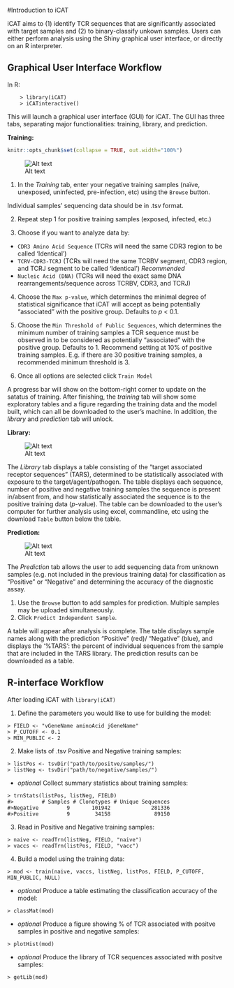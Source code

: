 #Introduction to iCAT

iCAT aims to (1) identify TCR sequences that are significantly associated with target samples and (2) to binary-classify unkown samples. Users can either perform analysis using the Shiny graphical user interface, or directly on an R interpreter.


## Graphical User Interface Workflow

In R:

        > library(iCAT)
        > iCATinteractive()

This will launch a graphical user interface (GUI) for iCAT. The GUI has three tabs, separating major functionalities: training, library, and prediction.

**Training:**

```r
knitr::opts_chunk$set(collapse = TRUE, out.width="100%")
```

![Alt text](https://github.com/BioHPC/iCAT/blob/master/man/figures/icat.png?raw=true "Training")


1) In the _Training_ tab, enter your negative training samples (naïve, unexposed, uninfected, pre-infection, etc) using the `Browse` button.

Individual samples’ sequencing data should be in .tsv format.

2) Repeat step 1 for positive training samples (exposed, infected, etc.)

3) Choose if you want to analyze data by: 
- `CDR3 Amino Acid Sequence` (TCRs will need the same CDR3 region to be called ‘Identical’)
- `TCRV-CDR3-TCRJ` (TCRs will need the same TCRBV segment, CDR3 region, and TCRJ segment to be called ‘Identical’) *Recommended*
- `Nucleic Acid (DNA)` (TCRs will need the exact same DNA rearrangements/sequence across TCRBV, CDR3, and TCRJ)

4) Choose the `Max p-value`, which determines the minimal degree of statistical significance that iCAT will accept as being potentially "associated" with the positive group. Defaults to _p_ < 0.1.

5)	Choose the `Min Threshold of Public Sequences`, which determines the minimum number of training samples a TCR sequence must be observed in to be considered as potentially "associated" with the positive group. Defaults to 1. Recommend setting at 10% of positive training samples. E.g. if there are 30 positive training samples, a recommended minimum threshold is 3. 

6) Once all options are selected click `Train Model`

A progress bar will show on the bottom-right corner to update on the satatus of training. After finishing, the _training_ tab will show some exploratory tables and a figure regarding the training data and the model built, which can all be downloaded to the user's machine. In addition, the _library_ and _prediction_ tab will unlock.

**Library:**

![Alt text](https://github.com/BioHPC/iCAT/blob/master/man/figures/lib-icat.png?raw=true "Library")

The _Library_ tab displays a table consisting of the "target associated receptor sequences" (TARS), determined to be statistically associated with exposure to the target/agent/pathogen. The table displays each sequence, number of positive and negative training samples the sequence is present in/absent from, and how statistically associated the sequence is to the positive training data (*p*-value). The table can be downloaded to the user's computer for further analysis using excel, commandline, etc using the download `Table` button below the table.

**Prediction:**

![Alt text](https://github.com/BioHPC/iCAT/blob/master/man/figures/pred-icat.png?raw=true "Prediction")

The _Prediction_ tab allows the user to add sequencing data from unknown samples (e.g. not included in the previous training data) for classification as "Positive" or "Negative" and determining the accuracy of the diagnostic assay.

1)	Use the `Browse` button to add samples for prediction. Multiple samples may be uploaded simultaneously.
2)	Click `Predict Independent Sample`.

A table will appear after analysis is complete. The table displays sample names along with the prediction "Positive" (red)/ "Negative" (blue), and displays the ‘%TARS’: the percent of individual sequences from the sample that are included in the TARS library. The prediction results can be downloaded as a table.


## R-interface Workflow

After loading iCAT with `library(iCAT)`

1) Define the parameters you would like to use for building the model:
```
> FIELD <- "vGeneName aminoAcid jGeneName"
> P_CUTOFF <- 0.1
> MIN_PUBLIC <- 2
```     

2) Make lists of .tsv Positive and Negative training samples:
```     
> listPos <- tsvDir("path/to/positve/samples/")
> listNeg <- tsvDir("path/to/negative/samples/")
```     
 - _optional_ Collect summary statistics about training samples:
```     
> trnStats(listPos, listNeg, FIELD)
#>         # Samples # Clonotypes # Unique Sequences
#>Negative         9       101942             281336
#>Positive         9        34158              89150
```     

3) Read in Positive and Negative training samples:
```     
> naive <- readTrn(listNeg, FIELD, "naive")
> vaccs <- readTrn(listPos, FIELD, "vacc")       
```     

4) Build a model using the training data:
```      
> mod <- train(naive, vaccs, listNeg, listPos, FIELD, P_CUTOFF, MIN_PUBLIC, NULL)
```            
 - _optional_ Produce a table estimating the classification accuracy of the model: 
```     
> classMat(mod)
```     
 - _optional_ Produce a figure showing % of TCR associated with positve samples in positive and negative samples: 
```     
> plotHist(mod)
```          
 - _optional_ Produce the library of TCR sequences associated with positve samples:

```     
> getLib(mod) 
```
